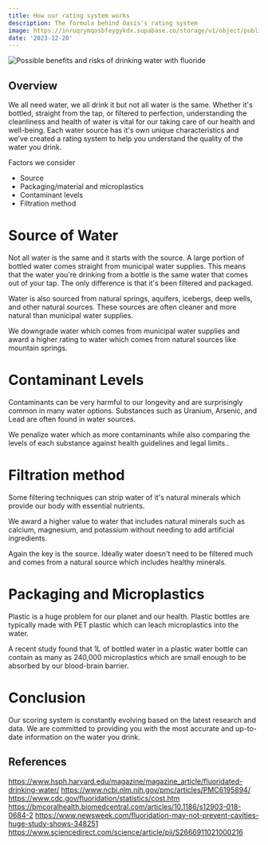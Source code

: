 ```yaml
---
title: How our rating system works
description: The formula behind Oasis's rating system
image: https://inruqrymqosbfeygykdx.supabase.co/storage/v1/object/public/website/blog/how_we_score_water/how%20we%20score%20out%20water%20cover.jpg?t=2023-12-22T02%3A12%3A21.515Z
date: '2023-12-20'
---
```


<div className="relative overflow-hidden  max-w-xl md:pt-4 rounded-lg">
  <img
    src="https://inruqrymqosbfeygykdx.supabase.co/storage/v1/object/public/website/blog/how_we_score_water/how%20we%20score%20out%20water%20cover.jpg?t=2023-12-22T02%3A12%3A21.515Z"
    alt="Possible benefits and risks of drinking water with fluoride"
    className="rounded-lg w-full object-contain object-center"
  />
</div>

## Overview

We all need water, we all drink it but not all water is the same. Whether it's bottled, straight from the tap, or filtered to perfection, understanding the cleanliness and health of water is vital for our taking care of our health and well-being.
Each water source has it's own unique characteristics and we've created a rating system to help you understand the quality of the water you drink.

Factors we consider

- Source
- Packaging/material and microplastics
- Contaminant levels
- Filtration method

# Source of Water

Not all water is the same and it starts with the source. A large portion of bottled water comes straight from municipal water supplies. This means that the water you're drinking from a bottle is the same water that comes out of your tap. The only difference is that it's been filtered and packaged.

Water is also sourced from natural springs, aquifers, icebergs, deep wells, and other natural sources. These sources are often cleaner and more natural than municipal water supplies.

We downgrade water which comes from municipal water supplies and award a higher rating to water which comes from natural sources like mountain springs.

# Contaminant Levels

Contaminants can be very harmful to our longevity and are surprisingly common in many water options. Substances such as Uranium, Arsenic, and Lead are often found in water sources.

We penalize water which as more contaminants while also comparing the levels of each substance against health guidelines and legal limits..

# Filtration method

Some filtering techniques can strip water of it's natural minerals which provide our body with essential nutrients.

We award a higher value to water that includes natural minerals such as calcium, magnesium, and potassium without needing to add artificial ingredients.

Again the key is the source. Ideally water doesn't need to be filtered much and comes from a natural source which includes healthy minerals.

# Packaging and Microplastics

Plastic is a huge problem for our planet and our health. Plastic bottles are typically made with PET plastic which can leach microplastics into the water.

A recent study found that 1L of bottled water in a plastic water bottle can contain as many as 240,000 microplastics which are small enough to be absorbed by our blood-brain barrier.

# Conclusion

Our scoring system is constantly evolving based on the latest research and data. We are committed to providing you with the most accurate and up-to-date information on the water you drink.

## References

https://www.hsph.harvard.edu/magazine/magazine_article/fluoridated-drinking-water/
https://www.ncbi.nlm.nih.gov/pmc/articles/PMC6195894/
https://www.cdc.gov/fluoridation/statistics/cost.htm
https://bmcoralhealth.biomedcentral.com/articles/10.1186/s12903-018-0684-2
https://www.newsweek.com/fluoridation-may-not-prevent-cavities-huge-study-shows-348251
https://www.sciencedirect.com/science/article/pii/S2666911021000216
